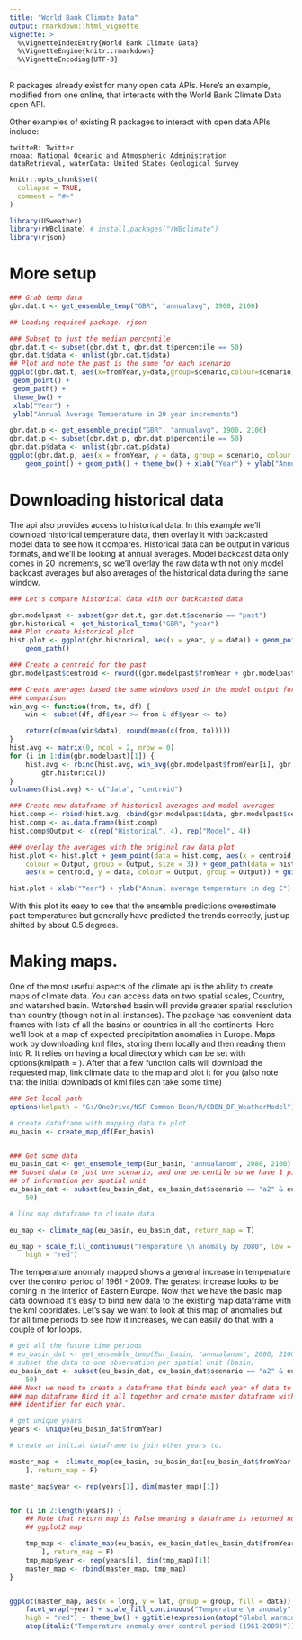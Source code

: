 ```yaml
---
title: "World Bank Climate Data"
output: rmarkdown::html_vignette
vignette: >
  %\VignetteIndexEntry{World Bank Climate Data}
  %\VignetteEngine{knitr::rmarkdown}
  %\VignetteEncoding{UTF-8}
---
```


R packages already exist for many open data APIs. Here's an example, modified from one online, that interacts with the World Bank Climate Data open API. 

Other examples of existing R packages to interact with open data APIs include:

    twitteR: Twitter
    rnoaa: National Oceanic and Atmospheric Administration
    dataRetrieval, waterData: United States Geological Survey

```r
knitr::opts_chunk$set(
  collapse = TRUE,
  comment = "#>"
)
```

```r
library(USweather)
library(rWBclimate) # install.packages("rWBclimate")
library(rjson)
```

# More setup

```r
### Grab temp data
gbr.dat.t <- get_ensemble_temp("GBR", "annualavg", 1900, 2100)

## Loading required package: rjson

### Subset to just the median percentile
gbr.dat.t <- subset(gbr.dat.t, gbr.dat.t$percentile == 50)
gbr.dat.t$data <- unlist(gbr.dat.t$data)
## Plot and note the past is the same for each scenario
ggplot(gbr.dat.t, aes(x=fromYear,y=data,group=scenario,colour=scenario)) +
 geom_point() +
 geom_path() +
 theme_bw() +
 xlab("Year") +
 ylab("Annual Average Temperature in 20 year increments")

gbr.dat.p <- get_ensemble_precip("GBR", "annualavg", 1900, 2100)
gbr.dat.p <- subset(gbr.dat.p, gbr.dat.p$percentile == 50)
gbr.dat.p$data <- unlist(gbr.dat.p$data)
ggplot(gbr.dat.p, aes(x = fromYear, y = data, group = scenario, colour = scenario)) +
    geom_point() + geom_path() + theme_bw() + xlab("Year") + ylab("Annual Average precipitation in mm")
```

# Downloading historical data

The api also provides access to historical data. In this example we'll download historical temperature data, then overlay it with backcasted model data to see how it compares. Historical data can be output in various formats, and we'll be looking at annual averages. Model backcast data only comes in 20 increments, so we'll overlay the raw data with not only model backcast averages but also averages of the historical data during the same window.

```r

### Let's compare historical data with our backcasted data

gbr.modelpast <- subset(gbr.dat.t, gbr.dat.t$scenario == "past")
gbr.historical <- get_historical_temp("GBR", "year")
### Plot create historical plot
hist.plot <- ggplot(gbr.historical, aes(x = year, y = data)) + geom_point() +
    geom_path()

### Create a centroid for the past
gbr.modelpast$centroid <- round((gbr.modelpast$fromYear + gbr.modelpast$toYear)/2)

### Create averages based the same windows used in the model output for
### comparison
win_avg <- function(from, to, df) {
    win <- subset(df, df$year >= from & df$year <= to)

    return(c(mean(win$data), round(mean(c(from, to)))))
}
hist.avg <- matrix(0, ncol = 2, nrow = 0)
for (i in 1:dim(gbr.modelpast)[1]) {
    hist.avg <- rbind(hist.avg, win_avg(gbr.modelpast$fromYear[i], gbr.modelpast$toYear[i],
        gbr.historical))
}
colnames(hist.avg) <- c("data", "centroid")

### Create new dataframe of historical averages and model averages
hist.comp <- rbind(hist.avg, cbind(gbr.modelpast$data, gbr.modelpast$centroid))
hist.comp <- as.data.frame(hist.comp)
hist.comp$Output <- c(rep("Historical", 4), rep("Model", 4))

### overlay the averages with the original raw data plot
hist.plot <- hist.plot + geom_point(data = hist.comp, aes(x = centroid, y = data,
    colour = Output, group = Output, size = 3)) + geom_path(data = hist.comp,
    aes(x = centroid, y = data, colour = Output, group = Output)) + guides(size = FALSE)

hist.plot + xlab("Year") + ylab("Annual average temperature in deg C") + theme_bw()
```

With this plot its easy to see that the ensemble predictions overestimate past temperatures but generally have predicted the trends correctly, just up shifted by about 0.5 degrees.

# Making maps.

One of the most useful aspects of the climate api is the ability to create maps of climate data. You can access data on two spatial scales, Country, and watershed basin. Watershed basin will provide greater spatial resolution than country (though not in all instances). The package has convenient data frames with lists of all the basins or countries in all the continents. Here we'll look at a map of expected precipitation anomalies in Europe. Maps work by downloading kml files, storing them locally and then reading them into R. It relies on having a local directory which can be set with options(kmlpath = <yourpath>). After that a few function calls will download the requested map, link climate data to the map and plot it for you (also note that the initial downloads of kml files can take some time)

```r

### Set local path
options(kmlpath = "G:/OneDrive/NSF Common Bean/R/CDBN_DF_WeatherModel")

# create dataframe with mapping data to plot
eu_basin <- create_map_df(Eur_basin)


### Get some data
eu_basin_dat <- get_ensemble_temp(Eur_basin, "annualanom", 2080, 2100)
## Subset data to just one scenario, and one percentile so we have 1 piece
## of information per spatial unit
eu_basin_dat <- subset(eu_basin_dat, eu_basin_dat$scenario == "a2" & eu_basin_dat$percentile ==
    50)

# link map dataframe to climate data

eu_map <- climate_map(eu_basin, eu_basin_dat, return_map = T)

eu_map + scale_fill_continuous("Temperature \n anomaly by 2080", low = "yellow",
    high = "red")

```

The temperature anomaly mapped shows a general increase in temperature over the control period of 1961 - 2009. The geratest increase looks to be coming in the interior of Eastern Europe. Now that we have the basic map data download it's easy to bind new data to the existing map dataframe with the kml cooridates. Let's say we want to look at this map of anomalies but for all time periods to see how it increases, we can easily do that with a couple of for loops.

```r
# get all the future time periods
# eu_basin_dat <- get_ensemble_temp(Eur_basin, "annualanom", 2000, 2100)
# subset the data to one observation per spatial unit (basin)
eu_basin_dat <- subset(eu_basin_dat, eu_basin_dat$scenario == "a2" & eu_basin_dat$percentile ==
    50)
### Next we need to create a dataframe that binds each year of data to the
### map dataframe Bind it all together and create master dataframe with an
### identifier for each year.

# get unique years
years <- unique(eu_basin_dat$fromYear)

# create an initial dataframe to join other years to.

master_map <- climate_map(eu_basin, eu_basin_dat[eu_basin_dat$fromYear == years[1],
    ], return_map = F)

master_map$year <- rep(years[1], dim(master_map)[1])


for (i in 2:length(years)) {
    ## Note that return map is False meaning a dataframe is returned not a
    ## ggplot2 map

    tmp_map <- climate_map(eu_basin, eu_basin_dat[eu_basin_dat$fromYear == years[i],
        ], return_map = F)
    tmp_map$year <- rep(years[i], dim(tmp_map)[1])
    master_map <- rbind(master_map, tmp_map)
}


ggplot(master_map, aes(x = long, y = lat, group = group, fill = data)) + geom_polygon() +
    facet_wrap(~year) + scale_fill_continuous("Temperature \n anomaly", low = "yellow",
    high = "red") + theme_bw() + ggtitle(expression(atop("Global warming in Europe",
    atop(italic("Temperature anomaly over control period (1961-2009)")))))

```
